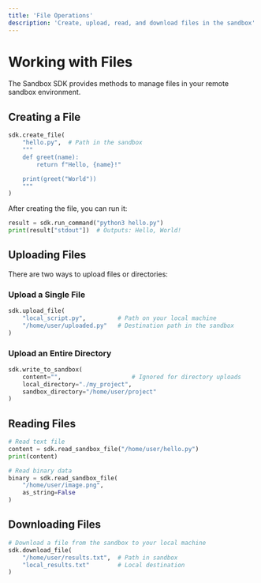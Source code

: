 ```yaml
---
title: 'File Operations'
description: 'Create, upload, read, and download files in the sandbox'
---
```


# Working with Files

The Sandbox SDK provides methods to manage files in your remote sandbox environment.

## Creating a File

```python
sdk.create_file(
    "hello.py",  # Path in the sandbox
    """
    def greet(name):
        return f"Hello, {name}!"

    print(greet("World"))
    """
)
```

After creating the file, you can run it:

```python
result = sdk.run_command("python3 hello.py")
print(result["stdout"])  # Outputs: Hello, World!
```

## Uploading Files

There are two ways to upload files or directories:

### Upload a Single File

```python
sdk.upload_file(
    "local_script.py",         # Path on your local machine
    "/home/user/uploaded.py"   # Destination path in the sandbox
)
```

### Upload an Entire Directory

```python
sdk.write_to_sandbox(
    content="",                    # Ignored for directory uploads
    local_directory="./my_project",
    sandbox_directory="/home/user/project"
)
```

## Reading Files

```python
# Read text file
content = sdk.read_sandbox_file("/home/user/hello.py")
print(content)

# Read binary data
binary = sdk.read_sandbox_file(
    "/home/user/image.png",
    as_string=False
)
```

## Downloading Files

```python
# Download a file from the sandbox to your local machine
sdk.download_file(
    "/home/user/results.txt",  # Path in sandbox
    "local_results.txt"        # Local destination
)
```